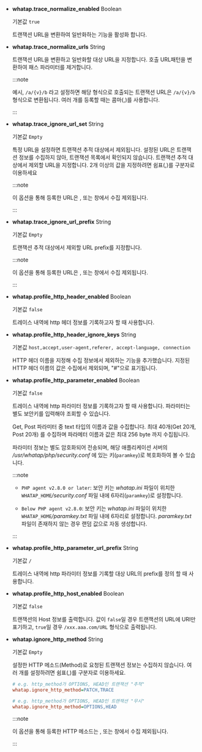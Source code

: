 * **whatap.trace_normalize_enabled** <span class='type'>Boolean</span>

  기본값 `true`

  트랜잭션 URL을 변환하여 일반화하는 기능을 활성화 합니다.

* **whatap.trace_normalize_urls** <span class='type'>String</span>

  트랜잭션 URL을 변환하고 일반화할 대상 URL을 지정합니다. 호출 URL패턴을 변환하여 패스 파라미터를 제거합니다. 

  :::note

  예시, `/a/{v}/b` 라고 설정하면 해당 형식으로 호출되는 트랜잭션 URL은 `/a/{v}/b` 형식으로 변환됩니다. 여러 개를 등록할 때는 콤마(,)를 사용합니다.

  :::

* **whatap.trace_ignore_url_set** <span class='type'>String</span>

  기본값 `Empty`

  특정 URL을 설정하면 트랜잭션 추적 대상에서 제외됩니다. 설정된 URL은 트랜잭션 정보를 수집하지 않아, 트랜잭션 목록에서 확인되지 않습니다. 트랜잭션 추적 대상에서 제외할 URL을 지정합니다. 2개 이상의 값을 지정하려면 쉼표(,)를 구분자로 이용하세요

  :::note

  이 옵션을 통해 등록한 URL은 <Cmdname sid="side_hitmap" className="uitext" />, <Cmdname sid="TTL06209" className="uitext" /> 또는 <Cmdname sid="TTL06527" className="uitext" /> 창에서 수집 제외됩니다.

  :::

* **whatap.trace_ignore_url_prefix** <span class='type'>String</span>

  기본값 `Empty`

  트랜잭션 추적 대상에서 제외할 URL prefix를 지정합니다.

  :::note

  이 옵션을 통해 등록한 URL은 <Cmdname sid="side_hitmap" className="uitext" />, <Cmdname sid="TTL06209" className="uitext" /> 또는 <Cmdname sid="TTL06527" className="uitext" /> 창에서 수집 제외됩니다.

  :::

* **whatap.profile_http_header_enabled** <span class='type'>Boolean</span>

  기본값 `false`

  트레이스 내역에 http 헤더 정보를 기록하고자 할 때 사용합니다.

* **whatap.profile_http_header_ignore_keys** <span class='type'>String</span>

  기본값 `host,accept,user-agent,referer, accept-language, connection`

  HTTP 헤더 이름을 지정해 수집 정보에서 제외하는 기능을 추가했습니다. 지정된 HTTP 헤더 이름의 값은 수집에서 제외되며, "#"으로 표기됩니다.

* **whatap.profile_http_parameter_enabled** <span class='type'>Boolean</span><ScrollToLink anchor='profile_http_parameter' />

  기본값 `false`

  트레이스 내역에 http 파라미터 정보를 기록하고자 할 때 사용합니다. 파라미터는 별도 보안키를 입력해야 조회할 수 있습니다.

  Get, Post 파라미터 중 text 타입의 이름과 값을 수집합니다. 최대 40개(Get 20개, Post 20개) 를 수집하며 파라메터 이름과 값은 최대 256 byte 까지 수집됩니다.

  파라미터 정보는 별도 암호화되어 전송되며, 해당 애플리케이션 서버의 */usr/whatap/php/security.conf* 에 있는 키(`paramkey`)로 복호화하여 볼 수 있습니다.

  :::note

  * <code class="my">PHP agent v2.8.0 or later</code>: 보안 키는 *whatap.ini* 파일이 위치한 `WHATAP_HOME`*/security.conf* 파일 내에 6자리(`paramkey`)로 설정합니다.

  * <code class="my">Below PHP agent v2.8.0</code>: 보안 키는 *whatap.ini* 파일이 위치한 `WHATAP_HOME`*/paramkey.txt* 파일 내에 6자리로 설정합니다. *paramkey.txt* 파일이 존재하지 않는 경우 랜덤 값으로 자동 생성합니다.

  :::

* **whatap.profile_http_parameter_url_prefix** <span class='type'>String</span>

  기본값 `/`

  트레이스 내역에 http 파라미터 정보를 기록할 대상 URL의 prefix를 정의 할 때 사용합니다.

* **whatap.profile_http_host_enabled** <span class='type'>Boolean</span>

  기본값 `false`

  트랜잭션의 Host 정보를 출력합니다. 값이 `false`일 경우 트랜잭션의 URL에 URI만 표기하고, `true`일 경우 `/xxx.aaa.com/URL` 형식으로 출력됩니다.

* **whatap.ignore_http_method** <span class='type'>String</span>

  기본값 `Empty`

  설정한 HTTP 메소드(Method)로 요청된 트랜잭션 정보는 수집하지 않습니다. 여러 개를 설정하려면 쉼표(,)를 구분자로 이용하세요.

  ```ini title="whatap.ini"
  # e.g. http_method가 OPTIONS, HEAD인 트랜잭션 "추적"
  whatap.ignore_http_method=PATCH,TRACE

  # e.g. http_method가 OPTIONS, HEAD인 트랜잭션 "무시"
  whatap.ignore_http_method=OPTIONS,HEAD
  ```

  :::note

  이 옵션을 통해 등록한 HTTP 메소드는 <Cmdname sid="side_hitmap" className="uitext" />, <Cmdname sid="TTL06209" className="uitext" /> 또는 <Cmdname sid="TTL06527" className="uitext" /> 창에서 수집 제외됩니다.

  :::